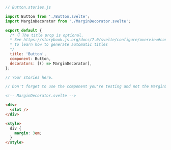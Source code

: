 ```js
// Button.stories.js

import Button from './Button.svelte';
import MarginDecorator from './MarginDecorator.svelte';

export default {
  /* 👇 The title prop is optional.
  * See https://storybook.js.org/docs/7.0/svelte/configure/overview#configure-story-loading
  * to learn how to generate automatic titles
  */
  title: 'Button',
  component: Button,
  decorators: [() => MarginDecorator],
};

// Your stories here.

// Don't forget to use the component you're testing and not the MarginDecorator component
```

```html
<!-- MarginDecorator.svelte -->

<div>
  <slot />
</div>

<style>
  div {
    margin: 3em;
  }
</style>
```